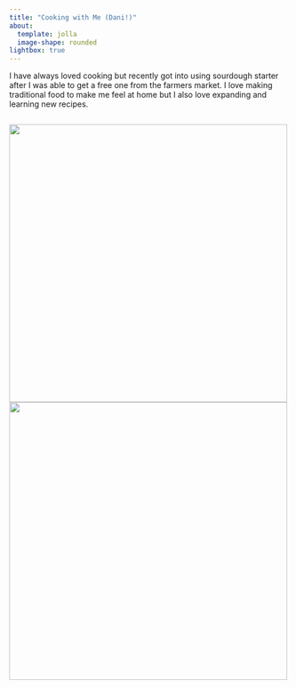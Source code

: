 ```yaml
---
title: "Cooking with Me (Dani!)"
about: 
  template: jolla
  image-shape: rounded
lightbox: true
---
```


I have always loved cooking but recently got into using sourdough starter after I was able to get a free one from the farmers market. I love making traditional food to make me feel at home but I also love expanding and learning new recipes.

::: {style="display: flex; gap: 10px;"}
![](foccacia28.jpeg){width="500"} ![](aguachile28.jpeg){width="500"}
:::

